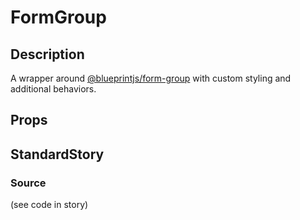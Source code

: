 
<Meta title="general/inputs/form-group" component={FormGroup} />

# FormGroup

## Description
A wrapper around [@blueprintjs/form-group](https://blueprintjs.com/docs/#core/components/form-group)
with custom styling and additional behaviors.

## Props
<Props of={FormGroup} />

## StandardStory
<Preview>
	<Story name="standard">
		<Paper>
			<FormGroup
				helperText="Helper text with details..."
				label="Label A"
				labelInfo="(required)"
			>
				<InputGroup placeholder="Placeholder text" />
			</FormGroup>
		</Paper>
	</Story>
</Preview>

### Source
(see code in story)

